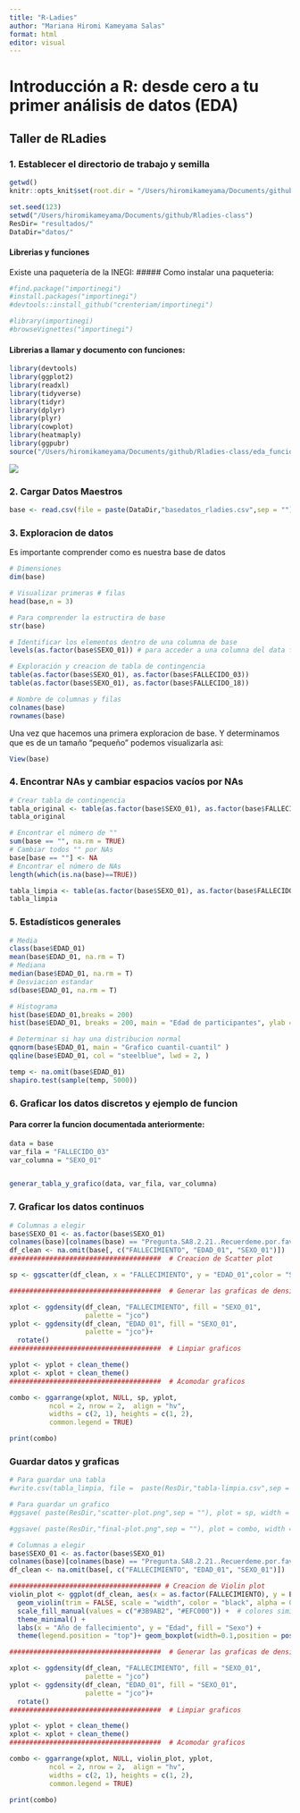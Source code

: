 ```yaml
---
title: "R-Ladies"
author: "Mariana Hiromi Kameyama Salas"
format: html
editor: visual
---
```


# **Introducción a R: desde cero a tu primer análisis de datos (EDA)**

## Taller de RLadies

### 1. Establecer el directorio de trabajo y semilla

```r
getwd()
knitr::opts_knit$set(root.dir = "/Users/hiromikameyama/Documents/github/Rladies-class")
```

```r
set.seed(123)
setwd("/Users/hiromikameyama/Documents/github/Rladies-class")
ResDir= "resultados/"
DataDir="datos/"
```

#### Librerias y funciones

Existe una paquetería de la INEGI: 
##### Como instalar una paqueteria:

```r
#find.package("importinegi")
#install.packages("importinegi")
#devtools::install_github("crenteriam/importinegi")

#library(importinegi)
#browseVignettes("importinegi")
```

#### Librerias a llamar y documento con funciones:

```r
library(devtools)
library(ggplot2)
library(readxl)
library(tidyverse)
library(tidyr)
library(dplyr)
library(plyr)
library(cowplot)
library(heatmaply)
library(ggpubr)
source("/Users/hiromikameyama/Documents/github/Rladies-class/eda_funciones.R")
```

![](/Users/hiromikameyama/Documents/github/Rladies-class/datos/indice.png)

### 2. Cargar Datos Maestros

```r
base <- read.csv(file = paste(DataDir,"basedatos_rladies.csv",sep = ""), header = T)
```

### 3. Exploracion de datos

Es importante comprender como es nuestra base de datos

```r
# Dimensiones 
dim(base)

# Visualizar primeras # filas
head(base,n = 3)

# Para comprender la estructira de base
str(base)

# Identificar los elementos dentro de una columna de base
levels(as.factor(base$SEXO_01)) # para acceder a una columna del data frame se usa "$"

# Exploración y creacion de tabla de contingencia
table(as.factor(base$SEXO_01), as.factor(base$FALLECIDO_03))
table(as.factor(base$SEXO_01), as.factor(base$FALLECIDO_18))

# Nombre de columnas y filas
colnames(base)
rownames(base)
```

Una vez que hacemos una primera exploracion de base. Y determinamos que es de un tamaño "pequeño" podemos visualizarla asi:

```r
View(base)
```

### 4. Encontrar NAs y cambiar espacios vacíos por NAs

```r
# Crear tabla de contingencia
tabla_original <- table(as.factor(base$SEXO_01), as.factor(base$FALLECIDO_18))
tabla_original

# Encontrar el número de ""
sum(base == "", na.rm = TRUE)
# Cambiar todos "" por NAs 
base[base == ""] <- NA
# Encontrar el número de NAs 
length(which(is.na(base)==TRUE))

tabla_limpia <- table(as.factor(base$SEXO_01), as.factor(base$FALLECIDO_18))
tabla_limpia
```

### 5. Estadísticos generales

```r
# Media 
class(base$EDAD_01)
mean(base$EDAD_01, na.rm = T)
# Mediana 
median(base$EDAD_01, na.rm = T)
# Desviacion estandar
sd(base$EDAD_01, na.rm = T)

# Histograma
hist(base$EDAD_01,breaks = 200)
hist(base$EDAD_01, breaks = 200, main = "Edad de participantes", ylab = "Frecuencia", xlab = "Edad")

# Determinar si hay una distribucion normal 
qqnorm(base$EDAD_01, main = "Grafico cuantil-cuantil" )
qqline(base$EDAD_01, col = "steelblue", lwd = 2, )

temp <- na.omit(base$EDAD_01)
shapiro.test(sample(temp, 5000))
```

### 6. Graficar los datos discretos y ejemplo de funcion

#### Para correr la funcion documentada anteriormente:

```r

data = base
var_fila = "FALLECIDO_03"
var_columna = "SEXO_01"


generar_tabla_y_grafico(data, var_fila, var_columna)

```

### 7. Graficar los datos continuos

```r
# Columnas a elegir
base$SEXO_01 <- as.factor(base$SEXO_01)
colnames(base)[colnames(base) == "Pregunta.SA8.2.21..Recuerdeme.por.favor...En.que.fecha.fallecio...NOMBRE.."] <- "FALLECIMIENTO"
df_clean <- na.omit(base[, c("FALLECIMIENTO", "EDAD_01", "SEXO_01")])
######################################  # Creacion de Scatter plot 

sp <- ggscatter(df_clean, x = "FALLECIMIENTO", y = "EDAD_01",color = "SEXO_01", palette = "jco", size = 3, alpha = 0.6, xlab ="Año de fallecimiento", ylab = "Edad" )+border() 

######################################  # Generar las graficas de densidades of x (arriba) and y (derecha) 

xplot <- ggdensity(df_clean, "FALLECIMIENTO", fill = "SEXO_01",
                   palette = "jco")
yplot <- ggdensity(df_clean, "EDAD_01", fill = "SEXO_01", 
                   palette = "jco")+
  rotate()
######################################  # Limpiar graficos

yplot <- yplot + clean_theme() 
xplot <- xplot + clean_theme()
######################################  # Acomodar graficos

combo <- ggarrange(xplot, NULL, sp, yplot, 
          ncol = 2, nrow = 2,  align = "hv", 
          widths = c(2, 1), heights = c(1, 2),
          common.legend = TRUE)

print(combo)

```

### Guardar datos y graficas

```r
# Para guardar una tabla 
#write.csv(tabla_limpia, file =  paste(ResDir,"tabla-limpia.csv",sep = ""), row.names = T, quote = FALSE)

# Para guardar un grafico 
#ggsave( paste(ResDir,"scatter-plot.png",sep = ""), plot = sp, width = 8, height = 6, dpi = 300)

#ggsave( paste(ResDir,"final-plot.png",sep = ""), plot = combo, width = 10, height = 8)
```

```r
# Columnas a elegir
base$SEXO_01 <- as.factor(base$SEXO_01)
colnames(base)[colnames(base) == "Pregunta.SA8.2.21..Recuerdeme.por.favor...En.que.fecha.fallecio...NOMBRE.."] <- "FALLECIMIENTO"
df_clean <- na.omit(base[, c("FALLECIMIENTO", "EDAD_01", "SEXO_01")])

###################################### # Creacion de Violin plot
violin_plot <- ggplot(df_clean, aes(x = as.factor(FALLECIMIENTO), y = EDAD_01, fill = SEXO_01)) +
  geom_violin(trim = FALSE, scale = "width", color = "black", alpha = 0.7) +
  scale_fill_manual(values = c("#3B9AB2", "#EFC000")) +  # colores similares a jco
  theme_minimal() +
  labs(x = "Año de fallecimiento", y = "Edad", fill = "Sexo") +
  theme(legend.position = "top")+ geom_boxplot(width=0.1,position = position_dodge(width = 0.9))

######################################  # Generar las graficas de densidades of x (arriba) and y (derecha) 

xplot <- ggdensity(df_clean, "FALLECIMIENTO", fill = "SEXO_01",
                   palette = "jco")
yplot <- ggdensity(df_clean, "EDAD_01", fill = "SEXO_01", 
                   palette = "jco")+
  rotate()
######################################  # Limpiar graficos

yplot <- yplot + clean_theme() 
xplot <- xplot + clean_theme()
######################################  # Acomodar graficos

combo <- ggarrange(xplot, NULL, violin_plot, yplot, 
          ncol = 2, nrow = 2,  align = "hv", 
          widths = c(2, 1), heights = c(1, 2),
          common.legend = TRUE)

print(combo)
```
